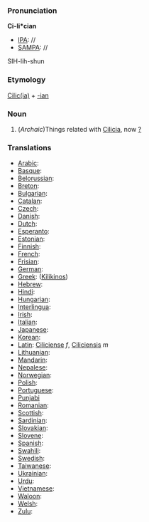===Pronunciation===

'''Ci-li*cian'''
*[[IPA]]: //
*[[SAMPA]]: //
SIH-lih-shun
===Etymology===

[[Cilicia|Cilic(ia)]] + [[-ian]]
=== Noun ===

#(''Archaic'')Things related with [[Cilicia]], now [[?]]
===Translations===

*[[Arabic]]:
*[[Basque]]:
*[[Belorussian]]:
*[[Breton]]:
*[[Bulgarian]]:
*[[Catalan]]:
*[[Czech]]:
*[[Danish]]:
*[[Dutch]]:
*[[Esperanto]]:
*[[Estonian]]:
*[[Finnish]]:
*[[French]]:
*[[Frisian]]:
*[[German]]:
*[[Greek]]: ([[Kilikinos]])
*[[Hebrew]]:
*[[Hindi]]:
*[[Hungarian]]: 
*[[Interlingua]]:
*[[Irish]]:
*[[Italian]]:
*[[Japanese]]:
*[[Korean]]:
*[[Latin]]: [[Ciliciense]] ''f'', [[Ciliciensis]] ''m''
*[[Lithuanian]]:
*[[Mandarin]]:
*[[Nepalese]]:
*[[Norwegian]]:
*[[Polish]]:
*[[Portuguese]]:
*[[Punjabi]]
*[[Romanian]]:
*[[Scottish]]:
*[[Sardinian]]:
*[[Slovakian]]:
*[[Slovene]]:
*[[Spanish]]:
*[[Swahili]]:
*[[Swedish]]:
*[[Taiwanese]]:
*[[Ukrainian]]:
*[[Urdu]]:
*[[Vietnamese]]:
*[[Waloon]]:
*[[Welsh]]:
*[[Zulu]]: